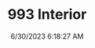 ---
width: 2000
height: 3000
title: 993 Interior
description: Grey interior on a white 993 C4S
date: 6/30/2023 6:18:27 AM
cameraMake: Sony
cameraModel: ILCE-7M3
lens: E 20-40mm F2.8 A062
settingsfStop: f/2.8
settingsISO: ISO 125
settingsShutter: 1/160
settingsFocalLength: 23 mm
---
